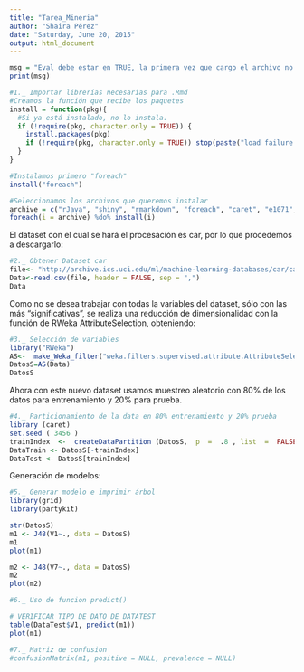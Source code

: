 ```yaml
---
title: "Tarea_Mineria"
author: "Shaira Pérez"
date: "Saturday, June 20, 2015"
output: html_document
---
```


```r
msg = "Eval debe estar en TRUE, la primera vez que cargo el archivo no se evalua install"
print(msg)
```

```r
#1._ Importar librerías necesarias para .Rmd
#Creamos la función que recibe los paquetes
install = function(pkg){
  #Si ya está instalado, no lo instala.
  if (!require(pkg, character.only = TRUE)) {
    install.packages(pkg)
    if (!require(pkg, character.only = TRUE)) stop(paste("load failure:", pkg))
  }
}

#Instalamos primero "foreach"
install("foreach")

#Seleccionamos los archivos que queremos instalar
archive = c("rJava", "shiny", "rmarkdown", "foreach", "caret", "e1071", "rpart", "tree", "RWeka", "C50")
foreach(i = archive) %do% install(i)

```
  El dataset con el cual se hará el procesación es car, por lo que procedemos a descargarlo:

```r
#2._ Obtener Dataset car
file<- "http://archive.ics.uci.edu/ml/machine-learning-databases/car/car.data"
Data<-read.csv(file, header = FALSE, sep = ",")
Data
```
  Como no se desea trabajar con todas la variables del dataset, sólo con las más "significativas", se realiza una reducción de dimensionalidad con la función de RWeka AttributeSelection, obteniendo: 

```r
#3._ Selección de variables
library("RWeka")
AS<-  make_Weka_filter("weka.filters.supervised.attribute.AttributeSelection") 
DatosS=AS(Data)
DatosS
```
  Ahora con este nuevo dataset usamos muestreo aleatorio con 80% de los datos para entrenamiento y 20% para prueba.

```r
#4._ Particionamiento de la data en 80% entrenamiento y 20% prueba
library (caret)
set.seed ( 3456 ) 
trainIndex  <-  createDataPartition (DatosS,  p  =  .8 , list  =  FALSE, times= 1) 
DataTrain <- DatosS[-trainIndex]
DataTest <- DatosS[trainIndex]
```
  Generación de modelos:

```r
#5._ Generar modelo e imprimir árbol
library(grid)
library(partykit)

str(DatosS)
m1 <- J48(V1~., data = DatosS)
m1
plot(m1)

m2 <- J48(V7~., data = DatosS)
m2
plot(m2)

```
```r
#6._ Uso de funcion predict()

# VERIFICAR TIPO DE DATO DE DATATEST
table(DataTest$V1, predict(m1))
plot(m1)

```
```r
#7._ Matriz de confusion
#confusionMatrix(m1, positive = NULL, prevalence = NULL)

```



